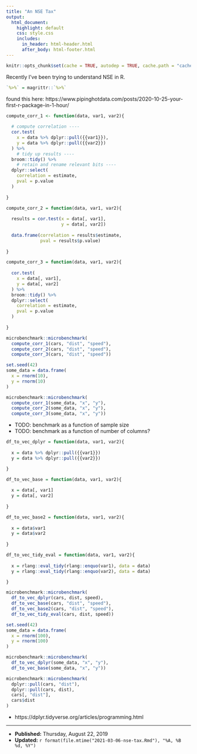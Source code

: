 ```yaml
---
title: "An NSE Tax"
output:
  html_document:
    highlight: default
    css: style.css
    includes:
      in_header: html-header.html
      after_body: html-footer.html
---
```


```r
knitr::opts_chunk$set(cache = TRUE, autodep = TRUE, cache.path = "cache/")
```

Recently I've been trying to understand NSE in R.

```r
`%>%` = magrittr::`%>%`
```

found this here: https://www.pipinghotdata.com/posts/2020-10-25-your-first-r-package-in-1-hour/

```r
compute_corr_1 <- function(data, var1, var2){
  
  # compute correlation ----
  cor.test(
    x = data %>% dplyr::pull({{var1}}),
    y = data %>% dplyr::pull({{var2}})
  ) %>% 
    # tidy up results ----
  broom::tidy() %>% 
    # retain and rename relevant bits ----
  dplyr::select(
    correlation = estimate, 
    pval = p.value
  )
  
}
```



```r
compute_corr_2 = function(data, var1, var2){
  
  results = cor.test(x = data[, var1], 
                     y = data[, var2])
  
  data.frame(correlation = results$estimate, 
             pval = results$p.value)
  
}
```




```r
compute_corr_3 = function(data, var1, var2){
  
  cor.test(
    x = data[, var1], 
    y = data[, var2]
  ) %>% 
  broom::tidy() %>% 
  dplyr::select(
    correlation = estimate, 
    pval = p.value
  )
  
}
```



```r
microbenchmark::microbenchmark(
  compute_corr_1(cars, "dist", "speed"),
  compute_corr_2(cars, "dist", "speed"),
  compute_corr_3(cars, "dist", "speed"))
```

```r
set.seed(42)
some_data = data.frame(
  x = rnorm(10),
  y = rnorm(10)
)
```

```r
microbenchmark::microbenchmark(
  compute_corr_1(some_data, "x", "y"),
  compute_corr_2(some_data, "x", "y"),
  compute_corr_3(some_data, "x", "y"))
```

- TODO: benchmark as a function of sample size
- TODO: benchmark as a function of number of columns?

```r
df_to_vec_dplyr = function(data, var1, var2){
  
  x = data %>% dplyr::pull({{var1}})
  y = data %>% dplyr::pull({{var2}})

}

df_to_vec_base = function(data, var1, var2){
  
  x = data[, var1]
  y = data[, var2]
  
}

df_to_vec_base2 = function(data, var1, var2){
  
  x = data$var1
  y = data$var2
  
}

df_to_vec_tidy_eval = function(data, var1, var2){
  
  x = rlang::eval_tidy(rlang::enquo(var1), data = data)
  y = rlang::eval_tidy(rlang::enquo(var2), data = data)

}

microbenchmark::microbenchmark(
  df_to_vec_dplyr(cars, dist, speed),
  df_to_vec_base(cars, "dist", "speed"),
  df_to_vec_base2(cars, "dist", "speed"),
  df_to_vec_tidy_eval(cars, dist, speed))
```



```r
set.seed(42)
some_data = data.frame(
  x = rnorm(100),
  y = rnorm(100)
)
```

```r
microbenchmark::microbenchmark(
  df_to_vec_dplyr(some_data, "x", "y"),
  df_to_vec_base(some_data, "x", "y"))
```



```r
microbenchmark::microbenchmark(
  dplyr::pull(cars, "dist"),
  dplyr::pull(cars, dist),
  cars[, "dist"],
  cars$dist
)
```



- https://dplyr.tidyverse.org/articles/programming.html

***

- **Published:** Thursday, August 22, 2019
- **Updated:** `r format(file.mtime("2021-03-06-nse-tax.Rmd"), "%A, %B %d, %Y")`
